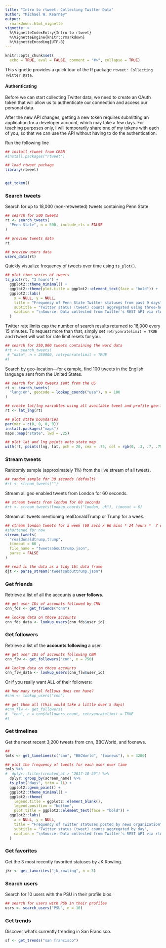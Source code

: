 ---
title: "Intro to rtweet: Collecting Twitter Data"
author: "Michael W. Kearney"
output:
  rmarkdown::html_vignette
vignette: >
  %\VignetteIndexEntry{Intro to rtweet}
  %\VignetteEngine{knitr::rmarkdown}
  %\VignetteEncoding{UTF-8}
---

```{r, include=FALSE}
knitr::opts_chunk$set(
  echo = TRUE, eval = FALSE, comment = "#>", collapse = TRUE)
```

This vignette provides a quick tour of the R package `rtweet: Collecting Twitter Data`.


#### Authenticating

Before we can start collecting Twitter data, we need to create an OAuth token that will allow us to authenticate our connection and access our personal data.

After the new API changes, getting a new token requires submitting an application for a developer account, which may take a few days. For teaching purposes only, I will temporarily share one of my tokens with each of you, so that we can use the API without having to do the authentication.


Run the following line
```{r,  eval=FALSE}
## install rtweet from CRAN
#install.packages("rtweet")

## load rtweet package
library(rtweet)


get_token()
```


### Search tweets

Search for up to 18,000 (non-retweeted) tweets containing Penn State
```{r, eval=FALSE}
## search for 500 tweets 
rt <- search_tweets(
  "Penn State", n = 500, include_rts = FALSE
)

## preview tweets data
rt

## preview users data
users_data(rt)


```


Quickly visualize frequency of tweets over time using `ts_plot()`.
```{r, eval=FALSE}
## plot time series of tweets
ts_plot(rt, "3 hours") +
  ggplot2::theme_minimal() +
  ggplot2::theme(plot.title = ggplot2::element_text(face = "bold")) +
  ggplot2::labs(
    x = NULL, y = NULL,
    title = "Frequency of Penn State Twitter statuses from past 9 days",
    subtitle = "Twitter status (tweet) counts aggregated using three-hour intervals",
    caption = "\nSource: Data collected from Twitter's REST API via rtweet"
  )
```

Twitter rate limits cap the number of search results returned to
18,000 every 15 minutes. To request more than that, simply set
`retryonratelimit = TRUE` and rtweet will wait for rate limit
resets for you.
```{r, eval=FALSE}
## search for 250,000 tweets containing the word data
#rt <- search_tweets(
 # "data", n = 250000, retryonratelimit = TRUE
#)
```

Search by geo-location---for example, find 100 tweets in the English
language sent from the United States.
```{r, eval=FALSE}
## search for 100 tweets sent from the US
rt <- search_tweets(
  "lang:en", geocode = lookup_coords("usa"), n = 100
)

## create lat/lng variables using all available tweet and profile geo-location data
rt <- lat_lng(rt)

## plot state boundaries
par(mar = c(0, 0, 0, 0))
install.packages("maps")
maps::map("state", lwd = .25)

## plot lat and lng points onto state map
with(rt, points(lng, lat, pch = 20, cex = .75, col = rgb(0, .3, .7, .75)))
```

### Stream tweets

Randomly sample (approximately 1%) from the live stream of all tweets.
```{r, eval=FALSE}
## random sample for 30 seconds (default)
#rt <- stream_tweets("")
```

Stream all geo enabled tweets from London for 60 seconds.
```{r, eval=FALSE}
## stream tweets from london for 60 seconds
#rt <- stream_tweets(lookup_coords("london, uk"), timeout = 6)
```

Stream all tweets mentioning realDonaldTrump or Trump for a week.
```{r, eval=FALSE}
## stream london tweets for a week (60 secs x 60 mins * 24 hours *  7 days)
#shortened for now
stream_tweets(
  "realdonaldtrump,trump",
  timeout = 60 ,
  file_name = "tweetsabouttrump.json",
  parse = FALSE
)

## read in the data as a tidy tbl data frame
djt <- parse_stream("tweetsabouttrump.json")
```

### Get friends

Retrieve a list of all the accounts a **user follows**.
```{r, eval=FALSE}
## get user IDs of accounts followed by CNN
cnn_fds <- get_friends("cnn")

## lookup data on those accounts
cnn_fds_data <- lookup_users(cnn_fds$user_id)
```

### Get followers

Retrieve a list of the **accounts following** a user.
```{r, eval=FALSE}
## get user IDs of accounts following CNN
cnn_flw <- get_followers("cnn", n = 750)

## lookup data on those accounts
cnn_flw_data <- lookup_users(cnn_flw$user_id)
```

Or if you really want ALL of their followers:
```{r, eval=FALSE}
## how many total follows does cnn have?
#cnn <- lookup_users("cnn")

## get them all (this would take a little over 5 days)
#cnn_flw <- get_followers(
#  "cnn", n = cnn$followers_count, retryonratelimit = TRUE
#)
```

### Get timelines

Get the most recent 3,200 tweets from cnn, BBCWorld, and foxnews.
```{r, eval=FALSE}
## 
tmls <- get_timelines(c("cnn", "BBCWorld", "foxnews"), n = 3200)

## plot the frequency of tweets for each user over time
tmls %>%
#  dplyr::filter(created_at > "2017-10-29") %>%
  dplyr::group_by(screen_name) %>%
  ts_plot("days", trim = 1L) +
  ggplot2::geom_point() +
  ggplot2::theme_minimal() +
  ggplot2::theme(
    legend.title = ggplot2::element_blank(),
    legend.position = "bottom",
    plot.title = ggplot2::element_text(face = "bold")) +
  ggplot2::labs(
    x = NULL, y = NULL,
    title = "Frequency of Twitter statuses posted by news organization",
    subtitle = "Twitter status (tweet) counts aggregated by day",
    caption = "\nSource: Data collected from Twitter's REST API via rtweet"
  )
```

### Get favorites

Get the 3 most recently favorited statuses by JK Rowling.
```{r, eval=FALSE}
jkr <- get_favorites("jk_rowling", n = 3)
```

### Search users

Search for 10 users with the PSU in their profile bios.
```{r, eval=FALSE}
## search for users with PSU in their profiles
usrs <- search_users("PSU", n = 10)
```

### Get trends

Discover what's currently trending in San Francisco.
```{r, eval=FALSE}
sf <- get_trends("san francisco")
```
